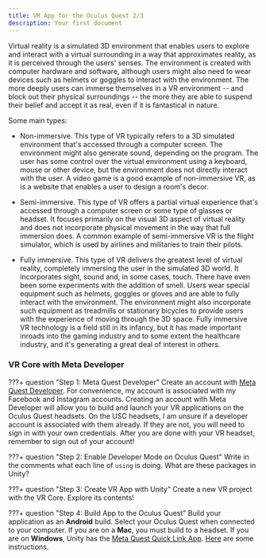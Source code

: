 ```yaml
---
title: VR App for the Oculus Quest 2/3
description: Your first document
---
```

Virtual reality is a simulated 3D environment that enables users to explore and interact with a virtual surrounding in a way that approximates reality, as it is perceived through the users' senses. The environment is created with computer hardware and software, although users might also need to wear devices such as helmets or goggles to interact with the environment. The more deeply users can immerse themselves in a VR environment -- and block out their physical surroundings -- the more they are able to suspend their belief and accept it as real, even if it is fantastical in nature.

Some main types:

* Non-immersive. This type of VR typically refers to a 3D simulated environment that's accessed through a computer screen. The environment might also generate sound, depending on the program. The user has some control over the virtual environment using a keyboard, mouse or other device, but the environment does not directly interact with the user. A video game is a good example of non-immersive VR, as is a website that enables a user to design a room's decor.

* Semi-immersive. This type of VR offers a partial virtual experience that's accessed through a computer screen or some type of glasses or headset. It focuses primarily on the visual 3D aspect of virtual reality and does not incorporate physical movement in the way that full immersion does. A common example of semi-immersive VR is the flight simulator, which is used by airlines and militaries to train their pilots.

* Fully immersive. This type of VR delivers the greatest level of virtual reality, completely immersing the user in the simulated 3D world. It incorporates sight, sound and, in some cases, touch. There have even been some experiments with the addition of smell. Users wear special equipment such as helmets, goggles or gloves and are able to fully interact with the environment. The environment might also incorporate such equipment as treadmills or stationary bicycles to provide users with the experience of moving through the 3D space. Fully immersive VR technology is a field still in its infancy, but it has made important inroads into the gaming industry and to some extent the healthcare industry, and it's generating a great deal of interest in others.

### VR Core with Meta Developer

???+ question "Step 1: Meta Quest Developer"
    Create an account with [Meta Quest Developer](https://developer.oculus.com/). For convenience, my account is associated with my Facebook and Instagram accounts. Creating an account with Meta Developer will allow you to build and launch your VR applications on the Oculus Quest headsets. On the USC headsets, I am unsure if a developer account is associated with them already. If they are not, you will need to sign in with your own credentials. After you are done with your VR headset, remember to sign out of your account! 

???+ question "Step 2: Enable Developer Mode on Oculus Quest"
    Write in the comments what each line of `using` is doing. What are these packages in Unity?

???+ question "Step 3: Create VR App with Unity"
    Create a new VR project with the VR Core. Explore its contents!

???+ question "Step 4: Build App to the Oculus Quest"
    Build your application as an **Android** build. Select your Oculus Quest when connected to your computer. 
    If you are on a **Mac**, you must build to a headset. If you are on **Windows**, Unity has the [Meta Quest Quick Link App](https://www.meta.com/help/quest/articles/headsets-and-accessories/oculus-rift-s/install-app-for-link/). [Here](https://www.circuitstream.com/blog/how-to-setup-oculus-quest-2-for-development-in-unity-under-20-minutes) are some instructions.